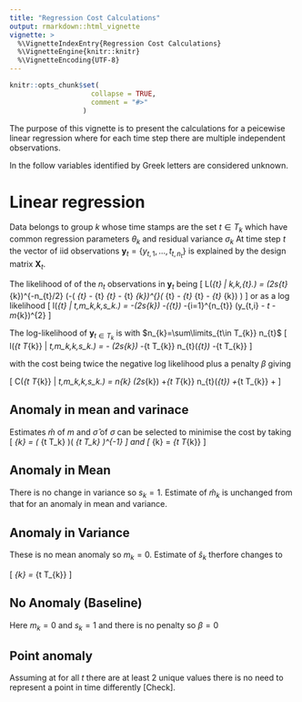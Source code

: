 ```yaml
---
title: "Regression Cost Calculations"
output: rmarkdown::html_vignette
vignette: >
  %\VignetteIndexEntry{Regression Cost Calculations}
  %\VignetteEngine{knitr::knitr}
  %\VignetteEncoding{UTF-8}
---
```


```r
knitr::opts_chunk$set(
                    collapse = TRUE,
                    comment = "#>"
                  )
```

The purpose of this vignette is to present the calculations for a peicewise linear regression where for each time step there are multiple independent observations.

In the follow variables identified by Greek letters are considered unknown.

# Linear regression

Data belongs to group $k$ whose time stamps are the set $t \in T_{k}$ which have common regression parameters $\theta_{k}$ and residual variance $\sigma_{k}$
At time step $t$ the vector of iid observations $\mathbf{y}_{t}=\left\{y_{t,1},\ldots,t_{t,n_{t}}\right\}$ is explained by the design matrix $\mathbf{X}_{t}$.

The likelihood of of the $n_{t}$ observations in $\mathbf{y}_{t}$ being
\[
L\left(\mathbf{y}_{t} \left| \theta_k,\sigma_k,\mathbf{X}_{t}\right.\right) = 
\left(2\pi s_{t} \sigma_{k}\right)^{-n_{t}/2} 
\exp\left(-\frac{1}{2s_{t}\sigma_{k}}\left( \mathbf{y}_{t} - \mathbf{X}_{t} \mathbf{m}_{t} - \mathbf{X}_{t} \theta_{k}\right)^{\prime}\left( \mathbf{y}_{t}  - \mathbf{X}_{t} \mathbf{m}_{t} - \mathbf{X}_{t} \theta_{k}\right) \right)
\]
or as a log likelihood
\[
l\left(\mathbf{y}_{t} \left| \mu_t,m_k,\sigma_k,s_k\right.\right) = 
-\frac{n_{t}}{2}\log\left(2\pi s_{k}\right) 
-\frac{n_{t}}{2}\log\left(\sigma_{t}\right)
-\frac{1}{2s_{k}\sigma_{t}}\sum\limits_{i=1}^{n_{t}} \left(y_{t,i} - \mu_t - m_{k}\right)^{2}
\]


The log-likelihood of $\mathbf{y}_{t \in T_{k}}$ is with $n_{k}=\sum\limits_{t\in T_{k}} n_{t}$
\[
l\left(\mathbf{y}_{t \in T_{k}} \left| \mu_t,m_k,\sigma_k,s_k\right.\right) = 
-\frac{n_{k}}{2} \log\left(2\pi s_{k}\right)
-\frac{1}{2}\sum\limits_{t \in T_{k}} n_{t}\log\left(\sigma_{t}\right)
-\frac{1}{2s_{k}}\sum\limits_{t \in T_{k}} \frac{\sum_{i=1}^{n_{t}}\left(y_{t,i} - \mu_t - m_{k}\right)^2}{\sigma_{t}}
\]

with the cost being twice the negative log likelihood plus a penalty $\beta$ giving 

\[
C\left(\mathbf{y}_{t \in T_{k}} \left| \mu_t,m_k,\sigma_k,s_k\right.\right) = 
n_{k} \log\left(2\pi s_{k}\right)
+\sum\limits_{t \in T_{k}} n_{t}\log\left(\sigma_{t}\right)
+\frac{1}{s_{k}}\sum\limits_{t \in T_{k}} \frac{\sum_{i=1}^{n_{t}}\left(y_{t,i} - \mu_t - m_{k}\right)^2}{\sigma_{t}}
+\beta
\]

## Anomaly in mean and varinace

Estimates $\hat{m}$ of $m$ and $\hat{\sigma}$ of $\sigma$ can be selected to minimise the cost by taking
\[
\hat{m}_{k} = \left( \sum\limits_{t \in T_k} \frac{\sum\limits_{i=1}^{n_t} \left(y_t-\mu_t\right)}{\sigma_t} \right)\left(  \sum\limits_{t \in T_k} \frac{n_{t}}{\sigma_t}\right)^{-1}
\]
and
\[
\hat{s}_{k} = \frac{1}{n_{k}} \sum\limits_{t \in T_{k}} \frac{\sum_{i=1}^{n_{t}}\left(y_{t,i} - \mu_t - \hat{m}_{k}\right)^2}{\sigma_{t}}
\]

## Anomaly in Mean

There is no change in variance so $s_{k}=1$. Estimate of $\hat{m}_{k}$ is unchanged from that for an anomaly in mean and variance.

## Anomaly in Variance

These is no mean anomaly so $m_{k}=0$. Estimate of $\hat{s}_{k}$ therfore changes to

\[
\hat{s}_{k} = \frac{1}{n_{k}} \sum\limits_{t \in T_{k}} \frac{\sum_{i=1}^{n_{t}}\left(y_{t,i} - \mu_t\right)^2}{\sigma_{t}}
\]


## No Anomaly (Baseline)

Here $m_{k}=0$ and $s_{k}=1$ and there is no penalty so $\beta = 0$

## Point anomaly

Assuming at for all $t$ there are at least 2 unique values there is no need to represent a point in time differently [Check].
